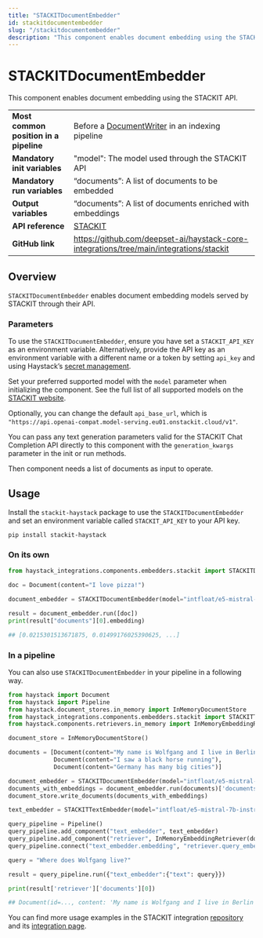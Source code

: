 ```yaml
---
title: "STACKITDocumentEmbedder"
id: stackitdocumentembedder
slug: "/stackitdocumentembedder"
description: "This component enables document embedding using the STACKIT API."
---
```


# STACKITDocumentEmbedder

This component enables document embedding using the STACKIT API.

|  |  |
| --- | --- |
| **Most common position in a pipeline** | Before a [DocumentWriter](../writers/documentwriter.mdx) in an indexing pipeline                   |
| **Mandatory init variables**           | "model": The model used through the STACKIT API                                           |
| **Mandatory run variables**            | “documents”: A list of documents to be embedded                                           |
| **Output variables**                   | “documents”: A list of documents enriched with embeddings                                 |
| **API reference**                      | [STACKIT](/reference/integrations-stackit)                                                       |
| **GitHub link**                        | https://github.com/deepset-ai/haystack-core-integrations/tree/main/integrations/stackit |

## Overview

`STACKITDocumentEmbedder` enables document embedding models served by STACKIT through their API.

### Parameters

To use the `STACKITDocumentEmbedder`, ensure you have set a `STACKIT_API_KEY` as an environment variable. Alternatively, provide the API key as an environment variable with a different name or a token by setting `api_key` and using Haystack’s [secret management](../../concepts/secret-management.mdx).

Set your preferred supported model with the `model` parameter when initializing the component. See the full list of all supported models on the [STACKIT website](https://docs.stackit.cloud/stackit/en/models-licenses-319914532.html).

Optionally, you can change the default `api_base_url`, which is `"https://api.openai-compat.model-serving.eu01.onstackit.cloud/v1"`.

You can pass any text generation parameters valid for the STACKIT Chat Completion API directly to this component with the `generation_kwargs` parameter in the init or run methods.

Then component needs a list of documents as input to operate.

## Usage

Install the `stackit-haystack` package to use the `STACKITDocumentEmbedder` and set an environment variable called `STACKIT_API_KEY` to your API key.

```shell
pip install stackit-haystack
```

### On its own

```python
from haystack_integrations.components.embedders.stackit import STACKITDocumentEmbedder

doc = Document(content="I love pizza!")

document_embedder = STACKITDocumentEmbedder(model="intfloat/e5-mistral-7b-instruct")

result = document_embedder.run([doc])
print(result["documents"][0].embedding)

## [0.0215301513671875, 0.01499176025390625, ...]
```

### In a pipeline

You can also use `STACKITDocumentEmbedder` in your pipeline in a following way.

```python
from haystack import Document
from haystack import Pipeline
from haystack.document_stores.in_memory import InMemoryDocumentStore
from haystack_integrations.components.embedders.stackit import STACKITTextEmbedder, STACKITDocumentEmbedder
from haystack.components.retrievers.in_memory import InMemoryEmbeddingRetriever

document_store = InMemoryDocumentStore()

documents = [Document(content="My name is Wolfgang and I live in Berlin"),
             Document(content="I saw a black horse running"),
             Document(content="Germany has many big cities")]

document_embedder = STACKITDocumentEmbedder(model="intfloat/e5-mistral-7b-instruct")
documents_with_embeddings = document_embedder.run(documents)['documents']
document_store.write_documents(documents_with_embeddings)

text_embedder = STACKITTextEmbedder(model="intfloat/e5-mistral-7b-instruct")

query_pipeline = Pipeline()
query_pipeline.add_component("text_embedder", text_embedder)
query_pipeline.add_component("retriever", InMemoryEmbeddingRetriever(document_store=document_store))
query_pipeline.connect("text_embedder.embedding", "retriever.query_embedding")

query = "Where does Wolfgang live?"

result = query_pipeline.run({"text_embedder":{"text": query}})

print(result['retriever']['documents'][0])

## Document(id=..., content: 'My name is Wolfgang and I live in Berlin', score: ...)
```

You can find more usage examples in the STACKIT integration [repository](https://github.com/deepset-ai/haystack-core-integrations/tree/main/integrations/stackit/examples) and its [integration page](https://haystack.deepset.ai/integrations/stackit).
